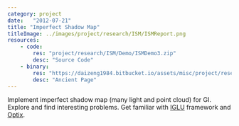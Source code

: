 ```yaml
---
category: project
date:   "2012-07-21"
title: "Imperfect Shadow Map"
titleImage: ../images/project/research/ISM/ISMReport.png
resources:
    - code: 
        res: "project/research/ISM/Demo/ISMDemo3.zip"
        desc: "Source Code"
    - binary:
        res: "https://daizeng1984.bitbucket.io/assets/misc/project/research/ISM/ISMReport.html"
        desc: "Ancient Page"
---
```


Implement imperfect shadow map (many light and point cloud) for GI. Explore and find interesting problems. Get familiar with [IGLU](http://cwyman.org/code/iglu_0.5.0.zip) framework and [Optix](https://developer.nvidia.com/optix).

